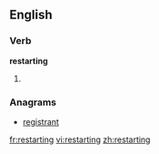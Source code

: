 
==English==

===Verb===
'''restarting'''

# {{present participle of|restart}}

===Anagrams===
* [[registrant#English|registrant]]

[[fr:restarting]]
[[vi:restarting]]
[[zh:restarting]]